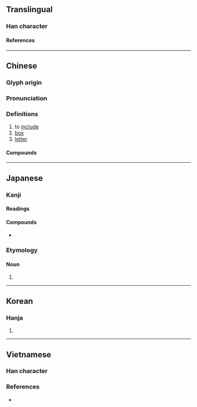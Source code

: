 {{also|凾}}
{{character info/new}}
==Translingual==

===Han character===
{{Han char|rn=17|rad=凵|as=06|sn=8|four=10772|canj=UNE,NUE}}

====References====
{{Han ref|kx=0135.160|dkj=01826|dj=0303.100|hdz=10309.090|uh=51FD}}

----

==Chinese==
{{zh-forms|alt=圅}}

===Glyph origin===
{{Han etym}}

===Pronunciation===
{{zh-pron
|m=hán
|c=haam4
|mn=hâm
|mc=y
|oc=y
|cat=
}}

===Definitions===
{{zh-hanzi}}

# to [[include]]
# [[box]]
# [[letter]]

====Compounds====
{{zh-der|三角函數|二次函數|來函|便函|信函|修函|偶函數|公函|函丈|函人|函件|函告|函夏|函弘|函授|函授學校|函數|函洞|函牘|函甲|函請|函谷關|函購|函道|函電|函館|初等函數|匭函|去函|回函|存證信函|密函|寶函|導函數|崤函|席間函丈|廣告函件|指數函數|書函|有理函數|泥封函谷|淵鑑類函|玉函|琅函|瑤函|瑯函|發函|私函|空函|箋函|線型函數|肅函|致函|臺函|解析函數|謝函|賀函|通函|鮫函|黑函}}

----

==Japanese==

===Kanji===
{{ja-kanji|grade=|rs=凵06}}

====Readings====
{{ja-readings
|goon=ごん
|kanon=かん
|kun=はこ-, い-れる
}}

====Compounds====
* {{ja-r|函館|^はこだて}}

===Etymology===
{{ja-kanjitab|はこ|yomi=k}}

====Noun====
{{ja-noun|はこ}}

# {{alternative spelling of|ja|箱}}

----

==Korean==

===Hanja===
{{ko-hanja|함}}

# {{rfdef|ko|sort=凵06}}

----

==Vietnamese==

===Han character===
{{vi-readings|reading=hòm, hàm}}

===References===
* {{R:WinVNKey:Lê Sơn Thanh}}
